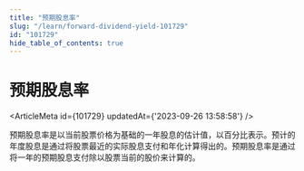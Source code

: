 ```yaml
---
title: "预期股息率"
slug: "/learn/forward-dividend-yield-101729"
id: "101729"
hide_table_of_contents: true
---
```



# 预期股息率

<ArticleMeta id={101729} updatedAt={'2023-09-26 13:58:58'} />
<div className='border-solid border-b border-t-0 my-4 border-[var(--ifm-color-gray-300)]' />

预期股息率是以当前股票价格为基础的一年股息的估计值，以百分比表示。预计的年度股息是通过将股票最近的实际股息支付和年化计算得出的。预期股息率是通过将一年的预期股息支付除以股票当前的股价来计算的。
